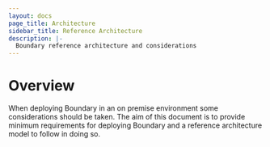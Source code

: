 ```yaml
---
layout: docs
page_title: Architecture
sidebar_title: Reference Architecture
description: |-
  Boundary reference architecture and considerations
---
```


# Overview

When deploying Boundary in an on premise environment some considerations should be taken. The aim of this document is to provide minimum requirements for deploying Boundary and a reference architecture model to follow in doing so.
